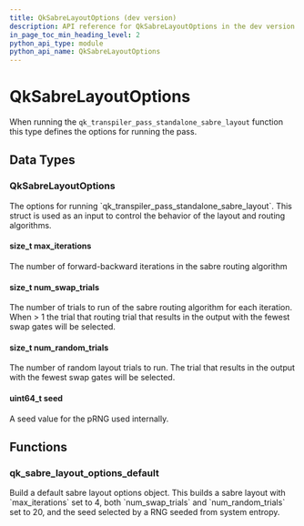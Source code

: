 ```yaml
---
title: QkSabreLayoutOptions (dev version)
description: API reference for QkSabreLayoutOptions in the dev version of qiskit-c
in_page_toc_min_heading_level: 2
python_api_type: module
python_api_name: QkSabreLayoutOptions
---
```


# QkSabreLayoutOptions

When running the `qk_transpiler_pass_standalone_sabre_layout` function this type defines the options for running the pass.

## Data Types

### QkSabreLayoutOptions

<Class id="QkSabreLayoutOptions" signature="struct QkSabreLayoutOptions">
  The options for running `qk_transpiler_pass_standalone_sabre_layout`. This struct is used as an input to control the behavior of the layout and routing algorithms.

  #### size\_t max\_iterations

  <Attribute id="max_iterations">
    The number of forward-backward iterations in the sabre routing algorithm
  </Attribute>

  #### size\_t num\_swap\_trials

  <Attribute id="num_swap_trials">
    The number of trials to run of the sabre routing algorithm for each iteration. When > 1 the trial that routing trial that results in the output with the fewest swap gates will be selected.
  </Attribute>

  #### size\_t num\_random\_trials

  <Attribute id="num_random_trials">
    The number of random layout trials to run. The trial that results in the output with the fewest swap gates will be selected.
  </Attribute>

  #### uint64\_t seed

  <Attribute id="seed">
    A seed value for the pRNG used internally.
  </Attribute>
</Class>

## Functions

### qk\_sabre\_layout\_options\_default

<Function id="qk_sabre_layout_options_default" signature="QkSabreLayoutOptions qk_sabre_layout_options_default(void)">
  Build a default sabre layout options object. This builds a sabre layout with `max_iterations` set to 4, both `num_swap_trials` and `num_random_trials` set to 20, and the seed selected by a RNG seeded from system entropy.
</Function>

